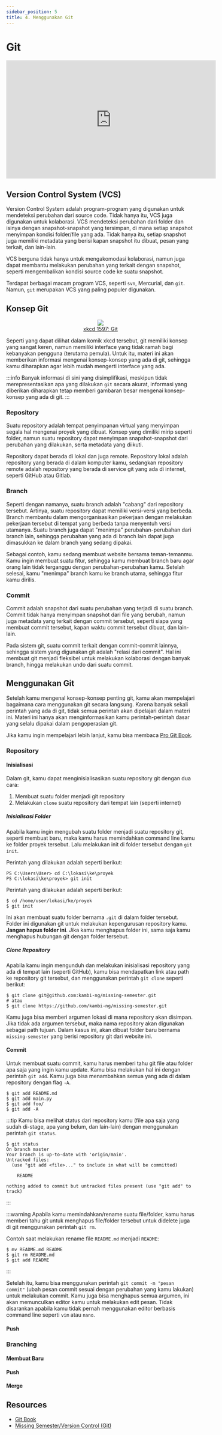 ```yaml
---
sidebar_position: 5
title: 4. Menggunakan Git
---
```



# Git

<center>
  <iframe
    width="560"
    height="315"
    src="https://www.youtube-nocookie.com/embed/2sjqTHE0zok"
    title="YouTube video player"
    frameborder="0"
    allow="accelerometer; autoplay; clipboard-write; encrypted-media; gyroscope; picture-in-picture; web-share"
    allowfullscreen
  ></iframe>
</center>

## Version Control System (VCS)

Version Control System adalah program-program yang digunakan untuk mendeteksi perubahan dari source code. Tidak hanya itu, VCS juga digunakan untuk kolaborasi. VCS mendeteksi perubahan dari folder dan isinya dengan snapshot-snapshot yang tersimpan, di mana setiap snapshot menyimpan kondisi folder/file yang ada. Tidak hanya itu, setiap snapshot juga memiliki metadata yang berisi kapan snapshot itu dibuat, pesan yang terkait, dan lain-lain.

VCS berguna tidak hanya untuk mengakomodasi kolaborasi, namun juga dapat membantu melakukan perubahan yang terkait dengan snapshot, seperti mengembalikan kondisi source code ke suatu snapshot.

Terdapat berbagai macam program VCS, seperti `svn`, Mercurial, dan `git`. Namun, `git` merupakan VCS yang paling populer digunakan.

## Konsep Git

<center>
  <img src="https://imgs.xkcd.com/comics/git.png" />
</center>
<center>
  <a href="https://xkcd.com/1597">xkcd 1597: Git</a>
</center>

Seperti yang dapat dilihat dalam komik xkcd tersebut, git memiliki konsep yang sangat keren, namun memiliki interface yang tidak ramah bagi kebanyakan pengguna (terutama pemula). Untuk itu, materi ini akan memberikan informasi mengenai konsep-konsep yang ada di git, sehingga kamu diharapkan agar lebih mudah mengerti interface yang ada.

:::info
Banyak informasi di sini yang disimplifikasi, meskipun tidak merepresentasikan apa yang dilakukan `git` secara akurat, informasi yang diberikan diharapkan tetap memberi gambaran besar mengenai konsep-konsep yang ada di git.
:::

### Repository

Suatu repository adalah tempat penyimpanan virtual yang menyimpan segala hal mengenai proyek yang dibuat. Konsep yang dimiliki mirip seperti folder, namun suatu repository dapat menyimpan snapshot-snapshot dari perubahan yang dilakukan, serta metadata yang diikuti.

Repository dapat berada di lokal dan juga remote. Repository lokal adalah repository yang berada di dalam komputer kamu, sedangkan repository remote adalah repository yang berada di service git yang ada di internet, seperti GitHub atau Gitlab.

### Branch

Seperti dengan namanya, suatu branch adalah "cabang" dari repository tersebut. Artinya, suatu repository dapat memiliki versi-versi yang berbeda. Branch membantu dalam mengorganisasikan pekerjaan dengan melakukan pekerjaan tersebut di tempat yang berbeda tanpa menyentuh versi utamanya. Suatu branch juga dapat "menimpa" perubahan-perubahan dari branch lain, sehingga perubahan yang ada di branch lain dapat juga dimasukkan ke dalam branch yang sedang dipakai.

Sebagai contoh, kamu sedang membuat website bersama teman-temanmu. Kamu ingin membuat suatu fitur, sehingga kamu membuat branch baru agar orang lain tidak terganggu dengan perubahan-perubahan kamu. Setelah selesai, kamu "menimpa" branch kamu ke branch utama, sehingga fitur kamu dirilis.

### Commit

Commit adalah snapshot dari suatu perubahan yang terjadi di suatu branch. Commit tidak hanya menyimpan snapshot dari file yang berubah, namun juga metadata yang terkait dengan commit tersebut, seperti siapa yang membuat commit tersebut, kapan waktu commit tersebut dibuat, dan lain-lain.

Pada sistem git, suatu commit terkait dengan commit-commit lainnya, sehingga sistem yang digunakan git adalah "relasi dari commit". Hal ini membuat git menjadi fleksibel untuk melakukan kolaborasi dengan banyak branch, hingga melakukan undo dari suatu commit.

## Menggunakan Git

Setelah kamu mengenal konsep-konsep penting git, kamu akan mempelajari bagaimana cara menggunakan git secara langsung. Karena banyak sekali perintah yang ada di git, tidak semua perintah akan dipelajari dalam materi ini. Materi ini hanya akan menginformasikan kamu perintah-perintah dasar yang selalu dipakai dalam pengoperasian git.

Jika kamu ingin mempelajari lebih lanjut, kamu bisa membaca [Pro Git Book](https://git-scm.com/book/en/v2/).

### Repository

#### Inisialisasi

Dalam git, kamu dapat menginisialisasikan suatu repository git dengan dua cara:

1. Membuat suatu folder menjadi git repository
2. Melakukan `clone` suatu repository dari tempat lain (seperti internet)

##### Inisialisasi Folder

Apabila kamu ingin mengubah suatu folder menjadi suatu repository git, seperti membuat baru, maka kamu harus memindahkan command line kamu ke folder proyek tersebut. Lalu melakukan init di folder tersebut dengan `git init`.

<Tabs groupId="operating-systems">
  <TabItem value="win" label="Windows">
Perintah yang dilakukan adalah seperti berikut:

```
PS C:\Users\User> cd C:\lokasi\ke\proyek
PS C:\lokasi\ke\proyek> git init
```

  </TabItem>
  <TabItem value="mac" label="Linux/macOS">
Perintah yang dilakukan adalah seperti berikut:

```
$ cd /home/user/lokasi/ke/proyek
$ git init
```

</TabItem>
</Tabs>

Ini akan membuat suatu folder bernama `.git` di dalam folder tersebut. Folder ini digunakan git untuk melakukan kepengurusan repository kamu. **Jangan hapus folder ini**. Jika kamu menghapus folder ini, sama saja kamu menghapus hubungan git dengan folder tersebut.

##### Clone Repository

Apabila kamu ingin mengunduh dan melakukan inisialisasi repository yang ada di tempat lain (seperti GitHub), kamu bisa mendapatkan link atau path ke repository git tersebut, dan menggunakan perintah `git clone` seperti berikut:

```
$ git clone git@github.com:kambi-ng/missing-semester.git
# atau
$ git clone https://github.com/kambi-ng/missing-semester.git
```

Kamu juga bisa memberi argumen lokasi di mana repository akan disimpan. Jika tidak ada argumen tersebut, maka nama repository akan digunakan sebagai path tujuan. Dalam kasus ini, akan dibuat folder baru bernama `missing-semester` yang berisi repository git dari website ini.

#### Commit

Untuk membuat suatu commit, kamu harus memberi tahu git file atau folder apa saja yang ingin kamu update. Kamu bisa melakukan hal ini dengan perintah `git add`. Kamu juga bisa menambahkan semua yang ada di dalam repository dengan flag `-A`.

```
$ git add README.md
$ git add main.py
$ git add foo/
$ git add -A
```

:::tip
Kamu bisa melihat status dari repository kamu (file apa saja yang sudah di-stage, apa yang belum, dan lain-lain) dengan menggunakan perintah `git status`.

```
$ git status
On branch master
Your branch is up-to-date with 'origin/main'.
Untracked files:
  (use "git add <file>..." to include in what will be committed)

    README

nothing added to commit but untracked files present (use "git add" to track)
```

:::

:::warning
Apabila kamu memindahkan/rename suatu file/folder, kamu harus memberi tahu git untuk menghapus file/folder tersebut untuk didelete juga di git menggunakan perintah `git rm`.

Contoh saat melakukan rename file `README.md` menjadi `README`:

```
$ mv README.md README
$ git rm README.md
$ git add README
```

:::

Setelah itu, kamu bisa menggunakan perintah `git commit -m "pesan commit"` (ubah pesan commit sesuai dengan perubahan yang kamu lakukan) untuk melakukan commit. Kamu juga bisa menghapus semua argumen, ini akan memunculkan editor kamu untuk melakukan edit pesan. Tidak disarankan apabila kamu tidak pernah menggunakan editor berbasis command line seperti `vim` atau `nano`.

#### Push

### Branching

#### Membuat Baru

#### Push

#### Merge

## Resources

- [Git Book](https://git-scm.com/book/en/v2/)
- [Missing Semester/Version Control (Git)](https://missing.csail.mit.edu/2020/version-control/)
